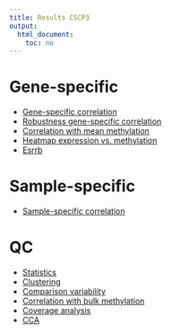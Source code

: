 ```yaml
---
title: Results CSCP3
output:
  html_document:
    toc: no
---
```


# Gene-specific
* [Gene-specific correlation](./gene/index.html)
* [Robustness gene-specific correlation](./gene_robust/index.html)
* [Correlation with mean methylation](./gene_mean/index.html)
* [Heatmap expression vs. methylation](./heat/met.html)
* [Esrrb](./zoom/index.html)

# Sample-specific
* [Sample-specific correlation](./sample/index.html)

# QC
* [Statistics](./qc/index.html)
* [Clustering](./clust/index.html)
* [Comparison variability](./var/m14_m15P3/index.html)
* [Correlation with bulk methylation](./cor_bulk/met/index.html)
* [Coverage analysis](./cov/m14_m15P3/index.html)
* [CCA](./cca/index.html)

